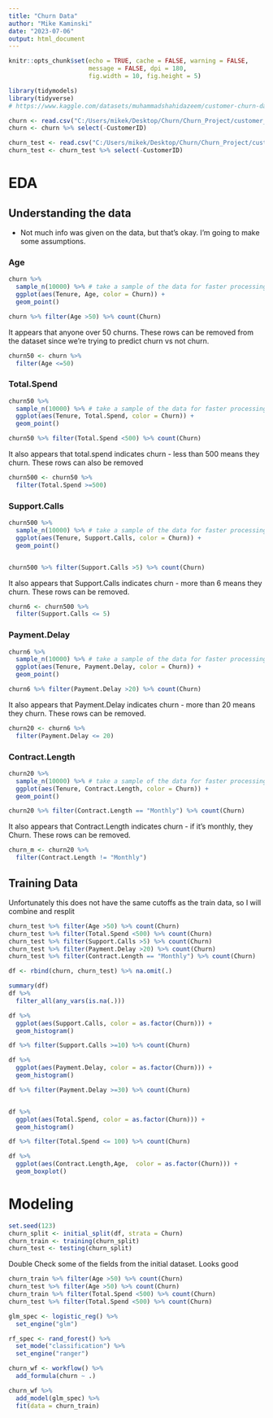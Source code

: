 ```yaml
---
title: "Churn Data"
author: "Mike Kaminski"
date: "2023-07-06"
output: html_document
---
```


```r
knitr::opts_chunk$set(echo = TRUE, cache = FALSE, warning = FALSE,
                      message = FALSE, dpi = 180,
                      fig.width = 10, fig.height = 5)
```

```r
library(tidymodels)
library(tidyverse)
# https://www.kaggle.com/datasets/muhammadshahidazeem/customer-churn-dataset?select=customer_churn_dataset-training-master.csv
```


```r
churn <- read.csv("C:/Users/mikek/Desktop/Churn/Churn_Project/customer_churn_dataset-training-master.csv")
churn <- churn %>% select(-CustomerID)

churn_test <- read.csv("C:/Users/mikek/Desktop/Churn/Churn_Project/customer_churn_dataset-testing-master.csv")
churn_test <- churn_test %>% select(-CustomerID)
```

# EDA
## Understanding the data
* Not much info was given on the data, but that's okay.  I'm going to make some assumptions.


### Age
```r
churn %>%
  sample_n(10000) %>% # take a sample of the data for faster processing
  ggplot(aes(Tenure, Age, color = Churn)) +
  geom_point()

churn %>% filter(Age >50) %>% count(Churn)

```

It appears that anyone over 50 churns.  These rows can be removed from the dataset since we're trying to predict churn vs not churn.

```r
churn50 <- churn %>%
  filter(Age <=50)
```

### Total.Spend
```r
churn50 %>%
  sample_n(10000) %>% # take a sample of the data for faster processing
  ggplot(aes(Tenure, Total.Spend, color = Churn)) +
  geom_point()

churn50 %>% filter(Total.Spend <500) %>% count(Churn)
```
It also appears that total.spend indicates churn - less than 500 means they churn.  These rows can also be removed

```r
churn500 <- churn50 %>%
  filter(Total.Spend >=500)
```

### Support.Calls
```r
churn500 %>%
  sample_n(10000) %>% # take a sample of the data for faster processing
  ggplot(aes(Tenure, Support.Calls, color = Churn)) +
  geom_point()


churn500 %>% filter(Support.Calls >5) %>% count(Churn)

```
It also appears that Support.Calls indicates churn - more than 6 means they churn.  These rows can be removed.

```r
churn6 <- churn500 %>%
  filter(Support.Calls <= 5)
```

### Payment.Delay
```r
churn6 %>%
  sample_n(10000) %>% # take a sample of the data for faster processing
  ggplot(aes(Tenure, Payment.Delay, color = Churn)) +
  geom_point()

churn6 %>% filter(Payment.Delay >20) %>% count(Churn)
```

It also appears that Payment.Delay indicates churn - more than 20 means they churn.  These rows can be removed.

```r
churn20 <- churn6 %>%
  filter(Payment.Delay <= 20)
```


### Contract.Length
```r
churn20 %>%
  sample_n(10000) %>% # take a sample of the data for faster processing
  ggplot(aes(Tenure, Contract.Length, color = Churn)) +
  geom_point()

churn20 %>% filter(Contract.Length == "Monthly") %>% count(Churn)
```

It also appears that Contract.Length indicates churn - if it's monthly, they Churn.  These rows can be removed.

```r
churn_m <- churn20 %>%
  filter(Contract.Length != "Monthly")
```

## Training Data
Unfortunately this does not have the same cutoffs as the train data, so I will combine and resplit
```r
churn_test %>% filter(Age >50) %>% count(Churn)
churn_test %>% filter(Total.Spend <500) %>% count(Churn)
churn_test %>% filter(Support.Calls >5) %>% count(Churn)
churn_test %>% filter(Payment.Delay >20) %>% count(Churn)
churn_test %>% filter(Contract.Length == "Monthly") %>% count(Churn)
```
```r
df <- rbind(churn, churn_test) %>% na.omit(.)
```

```r
summary(df)
df %>%
  filter_all(any_vars(is.na(.)))
```


```r
df %>%
  ggplot(aes(Support.Calls, color = as.factor(Churn))) +
  geom_histogram()

df %>% filter(Support.Calls >=10) %>% count(Churn)

df %>%
  ggplot(aes(Payment.Delay, color = as.factor(Churn))) +
  geom_histogram()

df %>% filter(Payment.Delay >=30) %>% count(Churn)


df %>%
  ggplot(aes(Total.Spend, color = as.factor(Churn))) +
  geom_histogram()

df %>% filter(Total.Spend <= 100) %>% count(Churn)


```

```r
df %>%
  ggplot(aes(Contract.Length,Age,  color = as.factor(Churn))) +
  geom_boxplot()
```



# Modeling
```r
set.seed(123)
churn_split <- initial_split(df, strata = Churn)
churn_train <- training(churn_split)
churn_test <- testing(churn_split)
```

Double Check some of the fields from the initial dataset.  Looks good
```r
churn_train %>% filter(Age >50) %>% count(Churn)
churn_test %>% filter(Age >50) %>% count(Churn)
churn_train %>% filter(Total.Spend <500) %>% count(Churn)
churn_test %>% filter(Total.Spend <500) %>% count(Churn)
```

```r
glm_spec <- logistic_reg() %>%
  set_engine("glm")

rf_spec <- rand_forest() %>%
  set_mode("classification") %>%
  set_engine("ranger")

```

```r
churn_wf <- workflow() %>%
  add_formula(churn ~ .)

```

```r
churn_wf %>%
  add_model(glm_spec) %>%
  fit(data = churn_train)

```

